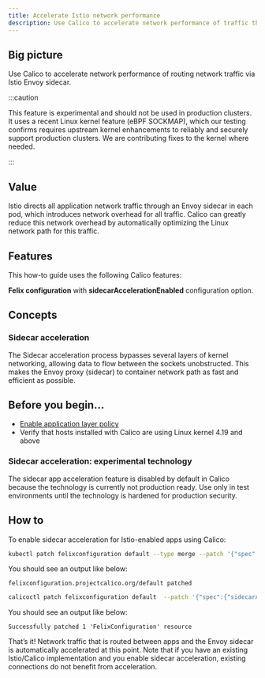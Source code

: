 ```yaml
---
title: Accelerate Istio network performance
description: Use Calico to accelerate network performance of traffic through the Istio Envoy sidecar using eBPF.
---
```




## Big picture

Use Calico to accelerate network performance of routing network traffic via Istio Envoy sidecar.

:::caution

This feature is experimental and should not be used in production clusters. It uses a recent Linux kernel feature (eBPF SOCKMAP), which our testing confirms requires upstream kernel enhancements to reliably and securely support production clusters. We are contributing fixes to the kernel where needed.

:::

## Value

Istio directs all application network traffic through an Envoy sidecar in each pod, which introduces network overhead for all traffic. Calico can greatly reduce this network overhead by automatically optimizing the Linux network path for this traffic.

## Features

This how-to guide uses the following Calico features:

**Felix configuration** with **sidecarAccelerationEnabled** configuration option. 


## Concepts

### Sidecar acceleration

The Sidecar acceleration process bypasses several layers of kernel networking, allowing data to flow between the sockets unobstructed. This makes the Envoy proxy (sidecar) to container network path as fast and efficient as possible. 

## Before you begin...

- [Enable application layer policy](../../security/istio/app-layer-policyindex.mdx)
- Verify that hosts installed with Calico are using Linux kernel 4.19 and above

### Sidecar acceleration: experimental technology

The sidecar app acceleration feature is disabled by default in Calico because the technology is currently not production ready. Use only in test environments until the technology is hardened for production security.

## How to

To enable sidecar acceleration for Istio-enabled apps using Calico:

<Tabs>
<TabItem label="kubectl" value="kubectl-0">

```bash
kubectl patch felixconfiguration default --type merge --patch '{"spec":{"sidecarAccelerationEnabled": true}}'
```

You should see an output like below:
```
felixconfiguration.projectcalico.org/default patched
```

</TabItem>
<TabItem label="calicoctl" value="calicoctl-1">

```bash
calicoctl patch felixconfiguration default  --patch '{"spec":{"sidecarAccelerationEnabled": true}}'
```

You should see an output like below:
```
Successfully patched 1 'FelixConfiguration' resource
```

</TabItem>
</Tabs>

That’s it!  Network traffic that is routed between apps and the Envoy sidecar is automatically accelerated at this point. Note that if you have an existing Istio/Calico implementation and you enable sidecar acceleration, existing connections do not benefit from acceleration.
